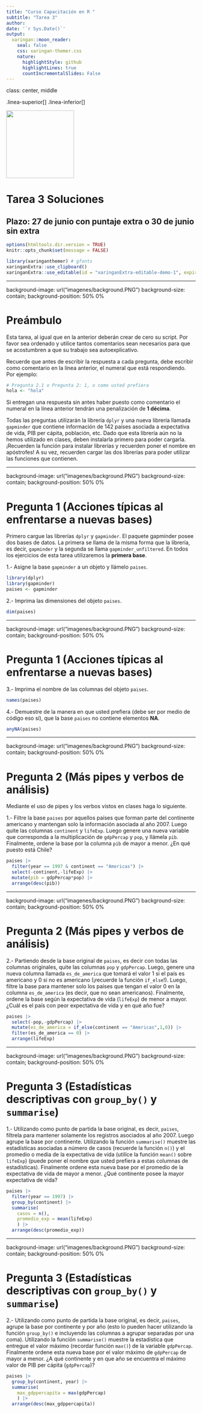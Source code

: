 ---
title: "Curso Capacitación en R "
subtitle: "Tarea 3"  
author: 
date: '`r Sys.Date()`'
output:
  xaringan::moon_reader:
    seal: false
    css: xaringan-themer.css
    nature:
      highlightStyle: github
      highlightLines: true
      countIncrementalSlides: False
---

class: center, middle

.linea-superior[]
.linea-inferior[]


<img src="imagenes/logo_super_portada.png" width="180" />


# Tarea 3 Soluciones

## Plazo: 27 de junio con puntaje extra o 30 de junio sin extra

```{r setup, include=FALSE} 
options(htmltools.dir.version = TRUE)
knitr::opts_chunk$set(message = FALSE) 
```


```{r xaringan-themer, include=FALSE, warning=FALSE}
library(xaringanthemer) # gfonts
xaringanExtra::use_clipboard()
xaringanExtra::use_editable(id = "xaringanExtra-editable-demo-1", expires = 1)
```
---

background-image: url("imagenes/background.PNG")
background-size: contain;
background-position: 50% 0%

# Preámbulo 

Esta tarea, al igual que en la anterior deberán crear
de cero su script. Por favor sea ordenado y utilice tantos comentarios sean
necesarios para que se acostumbren a que su trabajo sea autoexplicativo.

Recuerde que antes de escribir la respuesta a cada pregunta, debe escribir como comentario
en la línea anterior, el numeral que está respondiendo. Por ejemplo:

```{r }
# Pregunta 2.1 o Pregunta 2: 1, o como usted prefiera
hola <- "hola"
```

Si entregan una respuesta sin antes haber puesto como comentario el numeral en 
la línea anterior tendrán una penalización de **1 décima**.

Todas las preguntas utilizarán la librería `dplyr` y una nueva librería llamada 
`gapminder` que contiene información de 142 países asociada a expectativa de vida, PIB
per cápita, población, etc. Dado que esta librería aún no la hemos utilizado en clases, deben
instalarla primero para poder cargarla. ¡Recuerden la función para instalar librerías y 
recuerden poner el nombre en apóstrofes! A su vez, recuerden cargar las dos librerías
para poder utilizar las funciones que contienen.

---

background-image: url("imagenes/background.PNG")
background-size: contain;
background-position: 50% 0%

# Pregunta 1 (Acciones típicas al enfrentarse a nuevas bases)

Primero cargue las librerías `dplyr` y `gapminder`. El paquete gapminder posee 
dos bases de datos. La primera se llama de la misma forma que la librería, es decir, 
`gapminder` y la segunda se llama `gapminder_unfiltered`. En todos 
los ejercicios de esta tarea utilizaremos la **primera base**. 

1.- Asigne la base `gapminder` a un objeto y llámelo `paises`.

```{r }
library(dplyr)
library(gapminder)
paises <- gapminder
```

2.- Imprima las dimensiones del objeto `paises`.
```{r }
dim(paises)
```

---

background-image: url("imagenes/background.PNG")
background-size: contain;
background-position: 50% 0%

# Pregunta 1 (Acciones típicas al enfrentarse a nuevas bases)

3.- Imprima el nombre de las columnas del objeto `paises`.
```{r }
names(paises)
```
4.- Demuestre de la manera en que usted prefiera (debe ser por medio de código eso sí),
que la base `paises` no contiene elementos **NA**.

```{r }
anyNA(paises)
```
---

background-image: url("imagenes/background.PNG")
background-size: contain;
background-position: 50% 0%

# Pregunta 2 (Más pipes y verbos de análisis)

Mediante el uso de pipes y los verbos vistos en clases haga lo siguiente.

1.- Filtre la base `paises` por aquellos países que forman parte del continente americano y
mantengan solo la información asociada al año 2007. Luego quite las columnas `continent` y 
`lifeExp`. Luego genere una nueva variable que corresponda a la multiplicación de 
`gdpPercap` y `pop`, y llámela `pib`. Finalmente, ordene la base por la columna `pib`
de mayor a menor. ¿En qué puesto está Chile?

```{r }
paises |> 
  filter(year == 1997 & continent == "Americas") |>
  select(-continent,-lifeExp) |>
  mutate(pib = gdpPercap*pop) |>
  arrange(desc(pib))
```

---

background-image: url("imagenes/background.PNG")
background-size: contain;
background-position: 50% 0%

# Pregunta 2 (Más pipes y verbos de análisis)

2.- Partiendo desde la base original de `paises`, es decir con todas las columnas
originales, quite las columnas `pop` y `gdpPercap`. Luego, genere una nueva columna 
llamada `es_de_america` que tomará el valor $1$ si el país es americano y $0$ si 
no es americano (¡recuerde la función `if_else`!). Luego, filtre la base para mantener solo los 
países que tengan el valor $0$ en la columna `es_de_america` (es decir, que no sean americanos). Finalmente, ordene la base según la expectativa de vida (`lifeExp`) de menor a mayor. ¿Cuál es el país con peor
expectativa de vida y en qué año fue?

```{r }
paises |> 
  select(-pop,-gdpPercap) |>
  mutate(es_de_america = if_else(continent == "Americas",1,0)) |>
  filter(es_de_america == 0) |>
  arrange(lifeExp)
```

---

background-image: url("imagenes/background.PNG")
background-size: contain;
background-position: 50% 0%

# Pregunta 3 (Estadísticas descriptivas con `group_by()` y `summarise`)

1.- Utilizando como punto de partida la base original, es decir, `paises`, fíltrela
para mantener solamente los registros asociados al año 2007. Luego agrupe la base 
por continente. Utilizando la función `summarise()` muestre las estadísticas asociadas a
número de casos (recuerde la función `n()`) y el promedio o media de la expectativa de vida (utilíce la función `mean()` sobre `lifeExp`) (puede poner el nombre que usted prefiera a estas columnas de estadísticas). Finalmente ordene esta nueva base por el promedio de la 
expectativa de vida de mayor a menor. ¿Qué continente posee la mayor expectativa de vida?

```{r }
paises |> 
  filter(year == 1997) |>
  group_by(continent) |>
  summarise(
    casos = n(),
    promedio_exp = mean(lifeExp)
    ) |>
  arrange(desc(promedio_exp))
```

---

background-image: url("imagenes/background.PNG")
background-size: contain;
background-position: 50% 0%

# Pregunta 3 (Estadísticas descriptivas con `group_by()` y `summarise`)

2.- Utilizando como punto de partida la base original, es decir, `paises`, agrupe la base 
por continente y por año (esto lo pueden hacer utilizando la función `group_by()` e incluyendo las
columnas a agrupar separadas por una coma). Utilizando la función `summarise()` muestre la estadística que entregue 
el valor máximo (recordar función `max()`) de la variable `gdpPercap`. Finalmente ordene esta nueva base por el valor 
máximo de `gdpPercap` de mayor a menor. ¿A qué continente y en que año se encuentra el máximo valor de PIB per cápita
(`gdpPercap`)?

```{r }
paises |> 
  group_by(continent, year) |>
  summarise(
    max_gdppercapita = max(gdpPercap)
    ) |>
  arrange(desc(max_gdppercapita))
```